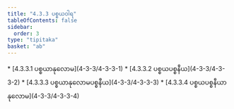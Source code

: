 ```yaml
---
title: "4.3.3 ပစ္စယဝါရ"
tableOfContents: false
sidebar:
  order: 3
type: "tipitaka"
basket: "ab"
---
```



<DynamicBreadcrumb />



<TableOfContents>
* [4.3.3.1 ပစ္စယာနုလောမ](4-3-3/4-3-3-1)
* [4.3.3.2 ပစ္စယပစ္စနီယ](4-3-3/4-3-3-2)
* [4.3.3.3 ပစ္စယာနုလောမပစ္စနီယ](4-3-3/4-3-3-3)
* [4.3.3.4 ပစ္စယပစ္စနီယာနုလောမ](4-3-3/4-3-3-4)
</TableOfContents>